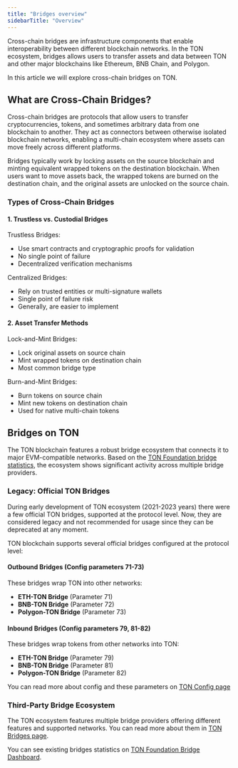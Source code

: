 ```yaml
---
title: "Bridges overview"
sidebarTitle: "Overview"
---
```



Cross-chain bridges are infrastructure components that enable interoperability between different blockchain networks. In the TON ecosystem, bridges allows users to transfer assets and data between TON and other major blockchains like Ethereum, BNB Chain, and Polygon.

In this article we will explore cross-chain bridges on TON.

## What are Cross-Chain Bridges?

Cross-chain bridges are protocols that allow users to transfer cryptocurrencies, tokens, and sometimes arbitrary data from one blockchain to another. They act as connectors between otherwise isolated blockchain networks, enabling a multi-chain ecosystem where assets can move freely across different platforms.

Bridges typically work by locking assets on the source blockchain and minting equivalent wrapped tokens on the destination blockchain. When users want to move assets back, the wrapped tokens are burned on the destination chain, and the original assets are unlocked on the source chain.

### Types of Cross-Chain Bridges

#### 1. Trustless vs. Custodial Bridges

Trustless Bridges:

- Use smart contracts and cryptographic proofs for validation
- No single point of failure
- Decentralized verification mechanisms

Centralized Bridges:

- Rely on trusted entities or multi-signature wallets
- Single point of failure risk
- Generally, are easier to implement

#### 2. Asset Transfer Methods

Lock-and-Mint Bridges:

- Lock original assets on source chain
- Mint wrapped tokens on destination chain
- Most common bridge type

Burn-and-Mint Bridges:

- Burn tokens on source chain
- Mint new tokens on destination chain
- Used for native multi-chain tokens

## Bridges on TON

The TON blockchain features a robust bridge ecosystem that connects it to major EVM-compatible networks. Based on the [TON Foundation bridge statistics](https://dune.com/ton_foundation/bridges), the ecosystem shows significant activity across multiple bridge providers.

### Legacy: Official TON Bridges

<Aside
  type="caution"
>
  During early development of TON ecosystem (2021-2023 years) there were a few official TON bridges, supported at the protocol level. Now, they are considered legacy and not recommended for usage since they can be deprecated at any moment.
</Aside>

TON blockchain supports several official bridges configured at the protocol level:

#### Outbound Bridges (Config parameters 71-73)

These bridges wrap TON into other networks:

- **ETH-TON Bridge** (Parameter 71)
- **BNB-TON Bridge** (Parameter 72)
- **Polygon-TON Bridge** (Parameter 73)

#### Inbound Bridges (Config parameters 79, 81-82)

These bridges wrap tokens from other networks into TON:

- **ETH-TON Bridge** (Parameter 79)
- **BNB-TON Bridge** (Parameter 81)
- **Polygon-TON Bridge** (Parameter 82)

You can read more about config and these parameters on [TON Config page](ton/config)

### Third-Party Bridge Ecosystem

The TON ecosystem features multiple bridge providers offering different features and supported networks. You can read more about them in [TON Bridges page](https://ton.org/en/bridges).

You can see existing bridges statistics on [TON Foundation Bridge Dashboard](https://dune.com/ton_foundation/bridges).
